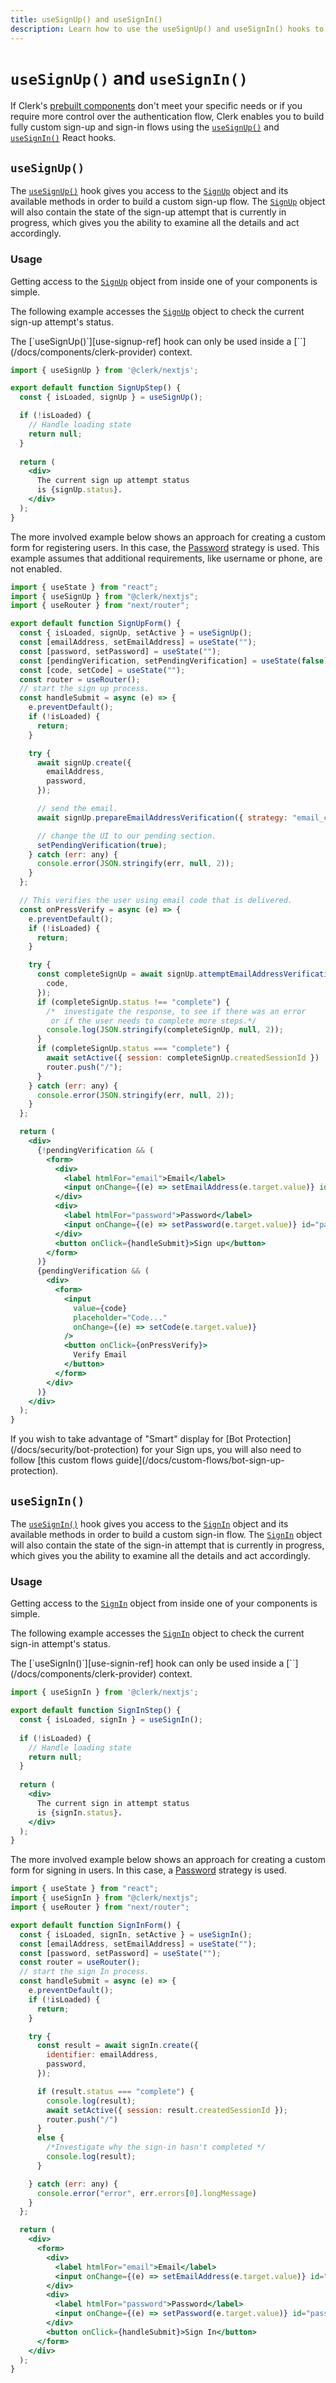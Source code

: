 ```yaml
---
title: useSignUp() and useSignIn()
description: Learn how to use the useSignUp() and useSignIn() hooks to build a custom sign-up and sign-in flow.
---
```


# `useSignUp()` and `useSignIn()`

If Clerk's [prebuilt components](/docs/components/overview) don't meet your specific needs or if you require more control over the authentication flow, Clerk enables you to build fully custom sign-up and sign-in flows using the [`useSignUp()`][use-signup-ref] and [`useSignIn()`][use-signin-ref] React hooks.

## `useSignUp()`

The [`useSignUp()`][use-signup-ref] hook gives you access to the [`SignUp`][signup-ref] object and its available methods in order to build a custom sign-up flow. The [`SignUp`][signup-ref] object will also contain the state of the sign-up attempt that is currently in progress, which gives you the ability to examine all the details and act accordingly.

### Usage

Getting access to the [`SignUp`][signup-ref] object from inside one of your components is simple.

The following example accesses the [`SignUp`][signup-ref] object to check the current sign-up attempt's status.

<Callout type="info">
  The [`useSignUp()`][use-signup-ref] hook can only be used inside a [`<ClerkProvider>`](/docs/components/clerk-provider) context.
</Callout>

```jsx
import { useSignUp } from '@clerk/nextjs';

export default function SignUpStep() {
  const { isLoaded, signUp } = useSignUp();

  if (!isLoaded) {
    // Handle loading state
    return null;
  }
  
  return (
    <div>
      The current sign up attempt status 
      is {signUp.status}.
    </div>
  );
}
```

The more involved example below shows an approach for creating a custom form for registering users. In this case, the [Password](/docs/custom-flows/email-password) strategy is used. This example assumes that additional requirements, like username or phone, are not enabled. 

```jsx
import { useState } from "react";
import { useSignUp } from "@clerk/nextjs";
import { useRouter } from "next/router";

export default function SignUpForm() {
  const { isLoaded, signUp, setActive } = useSignUp();
  const [emailAddress, setEmailAddress] = useState("");
  const [password, setPassword] = useState("");
  const [pendingVerification, setPendingVerification] = useState(false);
  const [code, setCode] = useState("");
  const router = useRouter();
  // start the sign up process.
  const handleSubmit = async (e) => {
    e.preventDefault();
    if (!isLoaded) {
      return;
    }

    try {
      await signUp.create({
        emailAddress,
        password,
      });

      // send the email.
      await signUp.prepareEmailAddressVerification({ strategy: "email_code" });

      // change the UI to our pending section.
      setPendingVerification(true);
    } catch (err: any) {
      console.error(JSON.stringify(err, null, 2));
    }
  };

  // This verifies the user using email code that is delivered.
  const onPressVerify = async (e) => {
    e.preventDefault();
    if (!isLoaded) {
      return;
    }

    try {
      const completeSignUp = await signUp.attemptEmailAddressVerification({
        code,
      });
      if (completeSignUp.status !== "complete") {
        /*  investigate the response, to see if there was an error
         or if the user needs to complete more steps.*/
        console.log(JSON.stringify(completeSignUp, null, 2));
      }
      if (completeSignUp.status === "complete") {
        await setActive({ session: completeSignUp.createdSessionId })
        router.push("/");
      }
    } catch (err: any) {
      console.error(JSON.stringify(err, null, 2));
    }
  };

  return (
    <div>
      {!pendingVerification && (
        <form>
          <div>
            <label htmlFor="email">Email</label>
            <input onChange={(e) => setEmailAddress(e.target.value)} id="email" name="email" type="email" />
          </div>
          <div>
            <label htmlFor="password">Password</label>
            <input onChange={(e) => setPassword(e.target.value)} id="password" name="password" type="password" />
          </div>
          <button onClick={handleSubmit}>Sign up</button>
        </form>
      )}
      {pendingVerification && (
        <div>
          <form>
            <input
              value={code}
              placeholder="Code..."
              onChange={(e) => setCode(e.target.value)}
            />
            <button onClick={onPressVerify}>
              Verify Email
            </button>
          </form>
        </div>
      )}
    </div>
  );
}
```
<Callout type="info">
  If you wish to take advantage of "Smart" display for [Bot Protection](/docs/security/bot-protection) for your Sign ups, you will also need to follow [this custom flows guide](/docs/custom-flows/bot-sign-up-protection).
</Callout>

## `useSignIn()`

The [`useSignIn()`][use-signin-ref] hook gives you access to the [`SignIn`][signin-ref] object and its available methods in order to build a custom sign-in flow. The [`SignIn`][signin-ref] object will also contain the state of the sign-in attempt that is currently in progress, which gives you the ability to examine all the details and act accordingly.

### Usage

Getting access to the [`SignIn`][signin-ref] object from inside one of your components is simple.

The following example accesses the [`SignIn`][signin-ref] object to check the current sign-in attempt's status.

<Callout type="info">
  The [`useSignIn()`][use-signin-ref] hook can only be used inside a [`<ClerkProvider>`](/docs/components/clerk-provider) context.
</Callout>

```jsx
import { useSignIn } from '@clerk/nextjs';

export default function SignInStep() {
  const { isLoaded, signIn } = useSignIn();
  
  if (!isLoaded) {
    // Handle loading state
    return null;
  }
  
  return (
    <div>
      The current sign in attempt status 
      is {signIn.status}.
    </div>
  );
}
```

The more involved example below shows an approach for creating a custom form for signing in users. In this case, a [Password](/docs/custom-flows/email-password) strategy is used.

```jsx
import { useState } from "react";
import { useSignIn } from "@clerk/nextjs";
import { useRouter } from "next/router";

export default function SignInForm() {
  const { isLoaded, signIn, setActive } = useSignIn();
  const [emailAddress, setEmailAddress] = useState("");
  const [password, setPassword] = useState("");
  const router = useRouter();
  // start the sign In process.
  const handleSubmit = async (e) => {
    e.preventDefault();
    if (!isLoaded) {
      return;
    }

    try {
      const result = await signIn.create({
        identifier: emailAddress,
        password,
      });

      if (result.status === "complete") {
        console.log(result);
        await setActive({ session: result.createdSessionId });
        router.push("/")
      }
      else {
        /*Investigate why the sign-in hasn't completed */
        console.log(result);
      }

    } catch (err: any) {
      console.error("error", err.errors[0].longMessage)
    }
  };

  return (
    <div>
      <form>
        <div>
          <label htmlFor="email">Email</label>
          <input onChange={(e) => setEmailAddress(e.target.value)} id="email" name="email" type="email" />
        </div>
        <div>
          <label htmlFor="password">Password</label>
          <input onChange={(e) => setPassword(e.target.value)} id="password" name="password" type="password" />
        </div>
        <button onClick={handleSubmit}>Sign In</button>
      </form>
    </div>
  );
}
```

[use-signup-ref]: /docs/references/react/use-sign-up
[use-signin-ref]: /docs/references/react/use-sign-in
[signup-ref]: /docs/references/javascript/sign-up/sign-up
[signin-ref]: /docs/references/javascript/sign-in/sign-in
